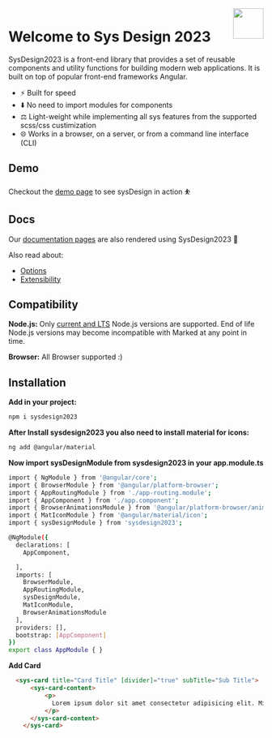 
<Meta title="Example/Introduction" />

<style>
  {`
    .subheading {
      --mediumdark: '#999999';
      font-weight: 700;
      font-size: 13px;
      color: #999;
      letter-spacing: 6px;
      line-height: 24px;
      text-transform: uppercase;
      margin-bottom: 12px;
      margin-top: 40px;
    }

    .link-list {
      display: grid;
      grid-template-columns: 1fr;
      grid-template-rows: 1fr 1fr;
      row-gap: 10px;
    }

    @media (min-width: 620px) {
      .link-list {
        row-gap: 20px;
        column-gap: 20px;
        grid-template-columns: 1fr 1fr;
      }
    }

    @media all and (-ms-high-contrast:none) {
    .link-list {
        display: -ms-grid;
        -ms-grid-columns: 1fr 1fr;
        -ms-grid-rows: 1fr 1fr;
      }
    }

    .link-item {
      display: block;
      padding: 20px;
      border: 1px solid #00000010;
      border-radius: 5px;
      transition: background 150ms ease-out, border 150ms ease-out, transform 150ms ease-out;
      color: #333333;
      display: flex;
      align-items: flex-start;
    }

    .link-item:hover {
      border-color: #1EA7FD50;
      transform: translate3d(0, -3px, 0);
      box-shadow: rgba(0, 0, 0, 0.08) 0 3px 10px 0;
    }

    .link-item:active {
      border-color: #1EA7FD;
      transform: translate3d(0, 0, 0);
    }

    .link-item strong {
      font-weight: 700;
      display: block;
      margin-bottom: 2px;
    }

    .link-item img {
      height: 40px;
      width: 40px;
      margin-right: 15px;
      flex: none;
    }

    .link-item span,
    .link-item p {
      margin: 0;
      font-size: 14px;
      line-height: 20px;
    }

    .tip {
      display: inline-block;
      border-radius: 1em;
      font-size: 11px;
      line-height: 12px;
      font-weight: 700;
      background: #E7FDD8;
      color: #66BF3C;
      padding: 4px 12px;
      margin-right: 10px;
      vertical-align: top;
    }

    .tip-wrapper {
      font-size: 13px;
      line-height: 20px;
      margin-top: 40px;
      margin-bottom: 40px;
    }

    .tip-wrapper code {
      font-size: 12px;
      display: inline-block;
    }
  `}
</style>
<a href="https://programmingashram.github.io/sys-lib/?path=/docs/example-introduction--docs">
  <img width="60px" height="60px" src="https://www.npmjs.com/npm-avatar/eyJhbGciOiJIUzI1NiIsInR5cCI6IkpXVCJ9.eyJhdmF0YXJVUkwiOiJodHRwczovL3MuZ3JhdmF0YXIuY29tL2F2YXRhci85ZTczNzEwN2YxMmNjOTgwNWQ4ZmYzNTIwMjNhMTQ0Nz9zaXplPTQ5NiZkZWZhdWx0PXJldHJvIn0.ny7boq-PD5nvRT68fo3aEoNlsUIhOUWtm8__9YQhghk" align="right" />
</a>

# Welcome to Sys Design 2023

SysDesign2023 is a front-end library that provides a set of reusable components and utility functions for building modern web applications. It is built on top of popular front-end frameworks  Angular.

- ⚡ Built for speed
- ⬇️ No need to import modules for components
- ⚖️ Light-weight while implementing all sys features from the supported scss/css custimization
- 🌐 Works in a browser, on a server, or from a command line interface (CLI)



## Demo

Checkout the [demo page](https://programmingashram.github.io/sysDesign-Sample/) to see sysDesign in action ⛹️

## Docs

Our [documentation pages](https://programmingashram.github.io/sys-lib/) are also rendered using SysDesign2023 💯

Also read about:

* [Options](https://marked.js.org/#/USING_ADVANCED.md)
* [Extensibility](https://marked.js.org/#/USING_PRO.md)

## Compatibility

**Node.js:** Only [current and LTS](https://nodejs.org/en/about/releases/) Node.js versions are supported. End of life Node.js versions may become incompatible with Marked at any point in time.

**Browser:** All Browser supported :)

## Installation

**Add in your project:**

```sh
npm i sysdesign2023
```

**After Install sysdesign2023 you also need to install material for icons:**

```sh
ng add @angular/material
```

**Now import sysDesignModule from sysdesign2023 in your app.module.ts**

```sh
import { NgModule } from '@angular/core';
import { BrowserModule } from '@angular/platform-browser';
import { AppRoutingModule } from './app-routing.module';
import { AppComponent } from './app.component';
import { BrowserAnimationsModule } from '@angular/platform-browser/animations';
import { MatIconModule } from '@angular/material/icon';
import { sysDesignModule } from 'sysdesign2023';

@NgModule({
  declarations: [
    AppComponent,

  ],
  imports: [
    BrowserModule,
    AppRoutingModule,
    sysDesignModule,
    MatIconModule,
    BrowserAnimationsModule
  ],
  providers: [],
  bootstrap: [AppComponent]
})
export class AppModule { }

```


**Add Card**

```html
  <sys-card title="Card Title" [divider]="true" subTitle="Sub Title">
      <sys-card-content>
          <p>
            Lorem ipsum dolor sit amet consectetur adipisicing elit. Minus facere     deserunt, similique alias voluptatem a incidunt consectetur tenetur sequi<br> soluta blanditiis esse eius, obcaecati quod aspernatur, praesentium magnam cumque sit.
          </p>
      </sys-card-content>
    </sys-card>
```

